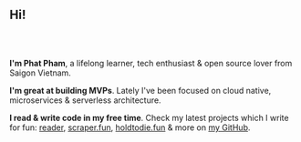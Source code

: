 <h2 style="margin-bottom: 4rem;">Hi!</h2>

**I'm Phat Pham**, a lifelong learner, tech enthusiast & open source lover from Saigon Vietnam.

**I'm great at building MVPs**. Lately I've been focused on cloud native, microservices & serverless architecture.

**I read & write code in my free time**. Check my latest projects which I write for fun: [reader](https://github.com/gorillab/reader), [scraper.fun](https://github.com/phatpham9/scraper.fun), [holdtodie.fun](https://github.com/phatpham9/holdtodie.fun) & more on [my GitHub](https://github.com/phatpham9).
